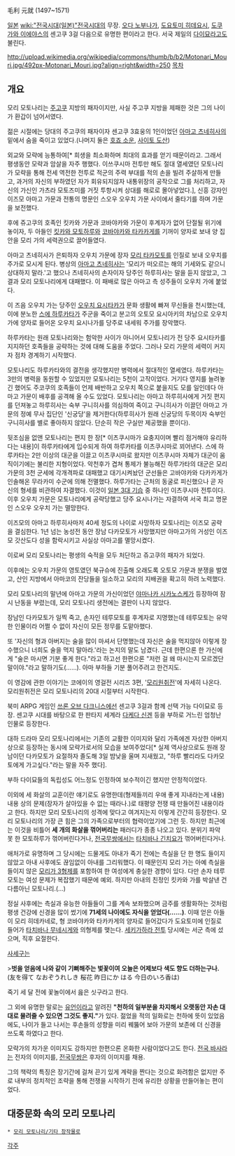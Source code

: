 毛利 元就
(1497~1571)

[[일본]] [[wiki:"전국시대(일본)"전국시대]]의 무장.  [[오다 노부나가]], [[도요토미 히데요시]], [[도쿠가와 이에야스]]의 센고쿠 3걸 다음으로 유명한 편이라고 한다. 서국 제일의 [[다이묘]]라고도 불린다.

http://upload.wikimedia.org/wikipedia/commons/thumb/b/b2/Motonari_Mouri.jpg/492px-Motonari_Mouri.jpg?align=right&width=250 [[목차]]

== 개요 ==
모리 모토나리는 [[주고쿠]] 지방의 패자이지만, 사실 주고쿠 지방을 제패한 것은 그의 나이가 환갑이 넘어서였다.

젊은 시절에는 당대의 주고쿠의 패자이자 센고쿠 3효웅의 1인이었던 [[아마고 츠네히사]]의 밑에서 숨을 죽이고 있었다.(나머지 둘은 [[호죠 소운]], [[사이토 도산]])

외교와 모략에 능통하여[* 희생을 최소화하며 최대의 효과를 얻기 때문이라고. 그래서 평생동안 모략과 암살을 자주 행했다. 이쓰쿠시마 전투만 해도 절대 열세였던 모토나리가 모략을 통해 전세 역전한 전투로 적군의 주력 부대를 적의 손을 빌려 주살하게 만들고, 과거의 자신의 부하였던 자가 회유되지않자 내통위장의 공작으로 그를 처리하고, 자신의 가신인 가츠라 모토즈미를 거짓 투항시켜 상대를 해로로 몰아넣었다.], 신흥 강자인 이즈모 아마고 가문과 전통의 명문인 스오우 오우치 가문 사이에서 줄타기를 하며 가문을 보전했다.

후에 쥬고쿠의 호족인 킷카와 가문과 코바야카와 가문이 후계자가 없어 단절될 위기에 놓이자, 두 아들인 [[킷카와 모토하루]]와 [[코바야카와 타카카게]]를 기꺼이 양자로 보내 양 집안을 모리 가의 세력권으로 끌어들였다.

아마고 츠네히사가 은퇴하자 오우치 가문에 장자 [[모리 타카모토]]를 인질로 보내 오우치를 주가로 모시게 된다. 병상의 [[아마고 츠네히사]]는 '모리가 떠오르는 해의 기세와도 같으니 상대하지 말라.'고 했으나 츠네히사의 손자이자 당주인 하루히사는 말을 듣지 않았고, 그 결과 모리 모토나리에게 대패했다. 이 패배로 많은 아마고 측 성주들이 오우치 가에 붙었다.

이 즈음 오우치 가는 당주인 [[오우치 요시타카]]가 문화 생활에 빠져 무신들을 천시했는데, 이에 분노한 [[스에 하루카타]]가 주군을 죽이고 분고의 오토모 요시아키의 차남으로 오우치 가에 양자로 들어온 오우치 요시나가를 당주로 내세워 주가를 장악했다.

하루카타는 원래 모토나리와는 험악한 사이가 아니어서 모토나리가 전 당주 요시타카를 지지하던 호족들을 공략하는 것에 대해 도움을 주었다. 그러나 모리 가문의 세력이 커지자 점차 경계하기 시작했다.

모토나리도 하루카타와의 결전을 생각했지만 병력에서 절대적인 열세였다. 하루카타는 3만의 병력을 동원할 수 있었지만 모토나리는 5천이 고작이었다. 거기다 영지를 늘려놓긴 했어도 주코쿠의 호족들이 언제 배반하고 오우치 쪽으로 붙을지도 모를 일인데다 아마고 가문이 배후를 공격해 올 수도 있었다. 모토나리는 아마고 하루히사에게 거짓 편지를 던져놓고 하루히사는 숙부 구니히사를 의심하여 죽이고 구니히사가 이끌던 아마고 가문의 정예 무사 집단인 '신궁당'을 제거한다(하루히사가 원래 신궁당의 두목이자 숙부인 구니히사를 별로 좋아하지 않았다. 단순히 작은 구실만 제공했을 뿐이다).

뒷조심을 없앤 모토나리는 편지 한 장[* 이츠쿠시마가 요충지이며 빨리 점거해야 유리하다는 내용]이 하루카타에게 입수되게 하여 하루카타를 이츠쿠시마로 꾀어낸다. 스에 하루카타는 2만 이상의 대군을 이끌고 이츠쿠시마로 왔지만 이츠쿠시마 자체가 대군이 움직이기에는 불리한 지형이었다. 악천후가 겹쳐 통제가 불능해진 하루가타의 대군은 모리 가문의 3천 군세에 각개격파로 대패했고 대기시켜놨던 군선들은 고바야카와 다카카게가 인솔해온 무라카미 수군에 의해 전멸했다. 하루가타는 근처의 동굴로 피신했으나 곧 자신의 형세를 비관하여 자결했다. 이것이 [[일본 3대 기습]] 중 하나인 이츠쿠시마 전투이다. 이후 오우치 가문은 모토나리에게 공략당했고 당주 요시나가는 자결하여 서국 최고 명문인 스오우 오우치 가는 멸망한다.

이즈모의 아마고 하루히사마저 40세 정도의 나이로 사망하자 모토나리는 이즈모 공략을 결심한다. 1년 넘는 농성전 동안 장남 다카모토가 사망했지만 아마고가의 거성인 이즈모 갓산도다 성을 함락시키고 사실상 아마고를 멸망시켰다.

이로써 모리 모토나리는 평생의 숙적을 모두 처단하고 쥬고쿠의 패자가 되었다.

이후에는 오우치 가문의 영토였던 북규슈에 진출해 오래도록 오토모 가문과 분쟁을 벌였고, 산인 지방에서 아마코의 잔당들을 일소하고 모리의 지배권을 확고히 하려 노력했다.

모리 모토나리의 말년에 아마고 가문의 가신이었던 [[야마나카 시카노스케]]가 등장하여 잠시 난동을 부렸는데, 모리 모토나리 생전에는 결판이 나지 않았다.

장남인 다카모토가 일찍 죽고, 손자인 테루모토를 후계자로 지명했는데 테루모토는 유약한 인물이라 어쩔 수 없이 자신이 모든 정무를 도맡아했다.

또 '자신의 형과 아버지는 술을 많이 마셔서 단명했는데 자신은 술을 먹지않아 이렇게 장수했으니 너희도 술을 먹지 말아라.'라는 논지의 말도 남겼다. 근데 한편으론 한 가신에게 "술은 마시면 기분 좋게 한다."라고 하고선 한편으론 "저런 걸 왜 마시는지 모르겠단 말이야."라고 말하기도(……). 아마 부하들 기분 풀어주려고 한건지도.

이 영감에 관한 이야기는 코에이의 영걸전 시리즈 3편, '[[모리원취전]]'에 자세히 나온다. 모리원취전은 모리 모토나리의 20대 시절부터 시작한다.

북미 ARPG 게임인 [[쓰론 오브 다크니스]]에선 센고쿠 3걸과 함께 선택 가능 다이묘로 등장. 센고쿠 시대를 바탕으로 한 판타지 세계라 [[다케다 신겐]] 등을 부하로 거느린 엄청난 인물로 등장한다.

대하 드라마 모리 모토나리에서는 기존의 교활한 이미지와 달리 가족에겐 자상한 아버지상으로 등장하는 동시에 모략가로서의 모습을 보여주었다[* 실제 역사상으로도 원래 장남이던 다카모토가 요절하자 졸도해 3일 밤낮을 울며 지새웠고, "하루 빨리라도 다카모토에게 가고싶다."라는 말을 자주 했다].

부하 다이묘들의 독립성도 어느정도 인정하여 보수적이긴 했지만 안정적이었다.

이외에 세 화살의 교훈이란 얘기로도 유명한데(형제들끼리 우애 좋게 지내라는게 내용) 내용 상의 문제(장자가 살아있을 수 없는 때라나.)로 태평양 전쟁 때 만들어진 내용이라고 한다. 하지만 모리 모토나리의 성격에 맞다고 여겨지는지 이렇게 간간히 등장한다. 모리 모토나리의 가장 큰 힘은 그의 가족으로부터의 협력이었기에 그런 듯. 하지만 최근에는 이것을 비틀어 '''세 개의 화살을 꺾어버리는''' 패러디가 종종 나오고 있다. 분위기 파악 못 한 모토하루가 꺾어버린다거나, [[전국무쌍]]에서는 [[타치바나 긴치요]]가 꺾어버린다거나.

애처가로 유명하며 그 당시에는 드물게도 아내가 죽기 전에는 측실을 단 한 명도 들이지 않았고 아내 사후에도 끊임없이 아내를 그리워했다. 이 때문인지 모리 가는 아예 측실을 들이지 않은 [[모리가 3형제]]를 포함하여 한 여성에게 충실한 경향이 있다.  다만 손자 테루모토는 여성 문제가 복잡했기 때문에 예외. 하지만 아내의 친정인 킷카와 가를 박살낸 건 다름아닌 모토나리.(...)

정실 사후에는 측실과 유능한 아들들이 그를 계속 보좌했으며 금주를 생활화하는 것처럼 평생 건강에 신경을 많이 썼기에 '''71세의 나이에도 자식을 얻었다(……)'''. 이때 얻은 아들이 모리 히데카네로, 형 코바야카와 타카카게의 양자로 들어갔다가 도요토미에 인질로 들어가 [[타치바나 무네시게]]와 의형제를 맺는다. [[세키가하라 전투]] 당시에는 서군 측에 섰으며, 직후 요절한다.

[[사세구]]는

>'''벗을 얻음에 나와 같이 기뻐해주는 벛꽃이여 오늘은 어제보다 색도 향도 더하는구나.'''
(友を得て なおぞうれしき 桜花 昨日にか はる 今日のいろ香は)

죽기 세 달 전에 꽃놀이에서 읊은 싯구라고 한다.

그 외에 유명한 말로는 [[유언]]이라고 알려진 '''"천하의 일부분을 차지해서 오랫동안 자손 대대로 물려줄 수 있으면 그것도 좋지."'''가 있다. 젊었을 적의 일화로는 천하에 뜻이 있었음에도, 나이가 들고 나서는 후손들의 성향을 미리 꿰뚫어 보아 가문의 보존에 더 신경을 쓰도록 하였다고 한다.

모략가의 차가운 이미지도 강하지만 한편으론 온화한 사람이었다고도 한다. [[전국 바사라]]는 전자의 이미지를, [[전국무쌍]]은 후자의 이미지를 채용.

그의 책략의 특징은 장기간에 걸쳐 끈기 있게 계략을 짠다는 것으로 화려함은 없지만 주로 내부의 정치적인 조략을 통해 전쟁을 시작하기 전에 유리한 상황을 만들어놓는 편이었다.

== 대중문화 속의 모리 모토나리 ==
 * [[모리 모토나리/기타 창작물]]로

[[각주]]
